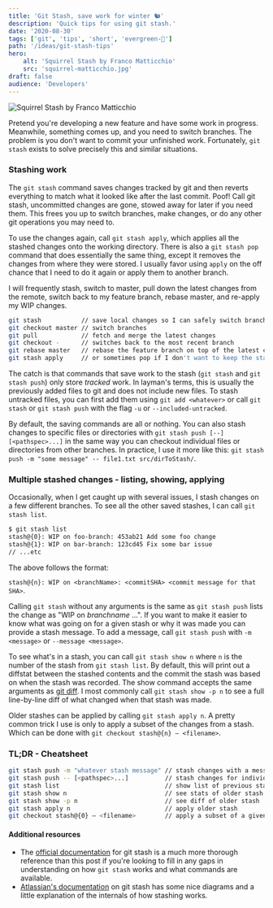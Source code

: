 ```yaml
---
title: 'Git Stash, save work for winter 🐿'
description: 'Quick tips for using git stash.'
date: '2020-08-30'
tags: ['git', 'tips', 'short', 'evergreen-🌲']
path: '/ideas/git-stash-tips'
hero:
    alt: 'Squirrel Stash by Franco Matticchio'
    src: 'squirrel-matticchio.jpg'
draft: false
audience: 'Developers'
---
```


![Squirrel Stash by Franco Matticchio](squirrel-matticchio.jpg)

Pretend you're developing a new feature and have some work in progress. Meanwhile, something comes up, and you need to switch branches. The problem is you don't want to commit your unfinished work. Fortunately, `git stash` exists to solve precisely this and similar situations.

### Stashing work

The `git stash` command saves changes tracked by git and then reverts everything to match what it looked like after the last commit. Poof! Call git stash, uncommitted changes are gone, stowed away for later if you need them. This frees you up to switch branches, make changes, or do any other git operations you may need to.

To use the changes again, call `git stash apply`, which applies all the stashed changes onto the working directory. There is also a `git stash pop` command that does essentially the same thing, except it removes the changes from where they were stored. I usually favor using `apply` on the off chance that I need to do it again or apply them to another branch.

I will frequently stash, switch to master, pull down the latest changes from the remote, switch back to my feature branch, rebase master, and re-apply my WIP changes.

```bash
git stash           // save local changes so I can safely switch branches
git checkout master // switch branches
git pull            // fetch and merge the latest changes
git checkout -      // switches back to the most recent branch
git rebase master   // rebase the feature branch on top of the latest changes to master
git stash apply     // or sometimes pop if I don't want to keep the stashed changes
```

The catch is that commands that save work to the stash (`git stash` and `git stash push`) only store _tracked_ work. In layman's terms, this is usually the previously added files to git and does not include new files. To stash untracked files, you can first add them using `git add <whatever>` or call `git stash` or `git stash push` with the flag `-u` or `--included-untracked`.

By default, the saving commands are all or nothing. You can also stash changes to specific files or directories with `git stash push [--] [<pathspec>...]` in the same way you can checkout individual files or directories from other branches. In practice, I use it more like this: `git stash push -m "some message" -- file1.txt src/dirToStash/`.

### Multiple stashed changes - listing, showing, applying

Occasionally, when I get caught up with several issues, I stash changes on a few different branches. To see all the other saved stashes, I can call `git stash list`.

```bash
$ git stash list
stash@{0}: WIP on foo-branch: 453ab21 Add some foo change
stash@{1}: WIP on bar-branch: 123cd45 Fix some bar issue
// ...etc
```

The above follows the format:

`stash@{n}: WIP on <branchName>: <commitSHA> <commit message for that SHA>`.

Calling `git stash` without any arguments is the same as `git stash push` lists the change as "WIP on _branchname_ ...". If you want to make it easier to know what was going on for a given stash or why it was made you can provide a stash message. To add a message, call `git stash push` with `-m <message>` or `--message <message>`.

To see what's in a stash, you can call `git stash show n` where `n` is the number of the stash from `git stash list`. By default, this will print out a diffstat between the stashed contents and the commit the stash was based on when the stash was recorded. The show command accepts the same arguments as [git diff](https://git-scm.com/docs/git-diff). I most commonly call `git stash show -p n` to see a full line-by-line diff of what changed when that stash was made.

Older stashes can be applied by calling `git stash apply n`. A pretty common trick I use is only to apply a subset of the changes from a stash. Which can be done with `git checkout stash@{n} — <filename>`.

### TL;DR - Cheatsheet

```bash
git stash push -m "whatever stash message" // stash changes with a message
git stash push -- [<pathspec>...]          // stash changes for individual files or directories
git stash list                             // show list of previous stashes
git stash show n                           // see stats of older stash
git stash show -p n                        // see diff of older stash
git stash apply n                          // apply older stash
git checkout stash@{0} — <filename>        // apply a subset of a given stash
```

#### Additional resources

- The [official documentation](https://git-scm.com/docs/git-stash) for git stash is a much more thorough reference than this post if you're looking to fill in any gaps in understanding on how `git stash` works and what commands are available.
- [Atlassian's documentation](https://www.atlassian.com/git/tutorials/saving-changes/git-stash) on git stash has some nice diagrams and a little explanation of the internals of how stashing works.
